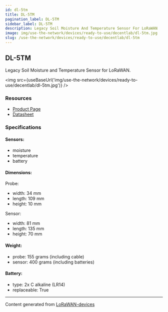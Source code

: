 ```yaml
---
id: dl-5tm
title: DL-5TM
pagination_label: DL-5TM
sidebar_label: DL-5TM
description: Legacy Soil Moisture And Temperature Sensor For LoRaWAN
image: img/use-the-network/devices/ready-to-use/decentlab/dl-5tm.jpg
slug: /use-the-network/devices/ready-to-use/decentlab/dl-5tm
---
```



## DL-5TM

Legacy Soil Moisture and Temperature Sensor for LoRaWAN.

<img src={useBaseUrl('img/use-the-network/devices/ready-to-use/decentlab/dl-5tm.jpg')} />

### Resources

- [Product Page](https://www.decentlab.com/products/legacy-soil-moisture-and-temperature-sensor-for-lorawan)
- [Datasheet](https://cdn.decentlab.com/download/datasheets/Decentlab-DL-5TM-datasheet.pdf)

### Specifications

#### Sensors:

- moisture
- temperature
- battery

#### Dimensions:

Probe:
- width: 34 mm
- length: 109 mm
- height: 10 mm

Sensor:
- width: 81 mm
- length: 135 mm
- height: 70 mm

#### Weight:

- probe: 155 grams (including cable)
- sensor: 400 grams (including batteries)

#### Battery:

- type: 2x C alkaline (LR14)
- replaceable: True

---

Content generated from [LoRaWAN-devices](https://github.com/TheThingsNetwork/lorawan-devices)
